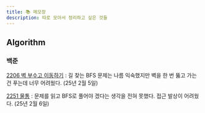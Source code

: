 ```yaml
---
title: 📚 메모장
description: 따로 모아서 정리하고 싶은 것들
---
```


## Algorithm

### 백준

[2206 벽 부수고 이동하기](https://www.acmicpc.net/problem/2206) : 길 찾는 BFS 문제는 나름 익숙했지만 벽을 한 번 뚫고 가는건 푸는데 너무 어려웠다. (25년 2월 5일) 

[2251 물통](https://www.acmicpc.net/problem/2251) : 문제를 읽고 BFS로 풀어야 겠다는 생각을 전혀 못했다. 접근 발상이 어려웠다. (25년 2월 6일)